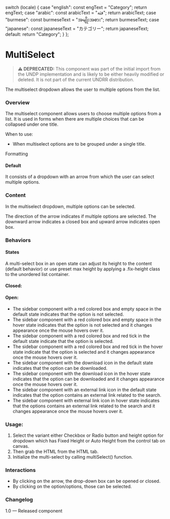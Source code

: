 
  switch (locale) {
    case "english":
      const engText = "Category";
      return engText;
    case "arabic":
      const arabicText = "فئة";
      return arabicText;
    case "burmese":
      const burmeseText = "အမျိုးအစား";
      return burmeseText;
    case "japanese":
      const japaneseText = "カテゴリー";
      return japaneseText;
    default:
      return "Category";
  }
};

<Meta of={MultiSelectStories} />

# MultiSelect

> **⚠️ DEPRECATED:** This component was part of the initial import from the UNDP implementation and is likely to be either heavily modified or deleted. It is not part of the current UNDRR distribution.

The multiselect dropdown allows the user to multiple options from the list.

### Overview

The multiselect component allows users to choose multiple options from a list. It is used in forms when there are multiple choices that can be collapsed under one title.

When to use:

* When multiselect options are to be grouped under a single title.

Formatting

#### Default

It consists of a dropdown with an arrow from which the user can select multiple options.

### Content

In the multiselect dropdown, multiple options can be selected.

The direction of the arrow indicates if multiple options are selected. The downward arrow indicates a closed box and upward arrow indicates open box.

### Behaviors

#### States

A multi-select box in an open state can adjust its height to the content (default behavior) or use preset max height by applying a .fix-height  class to the unordered list container.

#### Closed:

#### Open:

* The sidebar component with a red colored box and empty space in the default state indicates that the option is not selected.
* The sidebar component with a red colored box and empty space in the hover state indicates that the option is not selected and it changes appearance once the mouse hovers over it.
* The sidebar component with a red colored box and red tick in the default state indicate that the option is selected.
* The sidebar component with a red colored box and red tick in the hover state indicate that the option is selected and it changes appearance once the mouse hovers over it.
* The sidebar component with the download icon in the default state indicates that the option can be downloaded.
* The sidebar component with the download icon in the hover state indicates that the option can be downloaded and it changes appearance once the mouse hovers over it.
* The sidebar component with an external link icon in the default state indicates that the option contains an external link related to the search.
* The sidebar component with external link icon in hover state indicates that the options contains an external link related to the search and it changes appearance once the mouse hovers over it.

<Canvas>
  <Story of={MultiSelectStories.DefaultMultiSelect} />
</Canvas>

### Usage:

1. Select the variant either Checkbox or Radio button and height option for dropdown which has Fixed Height or Auto Height from the control tab on canvas.
2. Then grab the HTML from the HTML tab.
3. Initialize the multi-select by calling multiSelect() function.

### Interactions

* By clicking on the arrow, the drop-down box can be opened or closed.
* By clicking on the option/options, those can be selected.

### Changelog

1.0 — Released component
